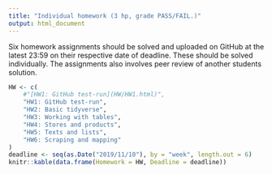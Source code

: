 ```yaml
---
title: "Individual homework (3 hp, grade PASS/FAIL.)"
output: html_document
---
```


Six homework assignments should be solved and uploaded on GitHub at the latest 23:59 on their respective date of deadline. These should be solved individually. The assignments also involves peer review of another students solution.


```r
HW <- c(
    #"[HW1: GitHub test-run](HW/HW1.html)",
    "HW1: GitHub test-run",
    "HW2: Basic tidyverse",
    "HW3: Working with tables",
    "HW4: Stores and products",
    "HW5: Texts and lists",
    "HW6: Scraping and mapping"
)
deadline <- seq(as.Date("2019/11/10"), by = "week", length.out = 6)
knitr::kable(data.frame(Homework = HW, Deadline = deadline))
```

